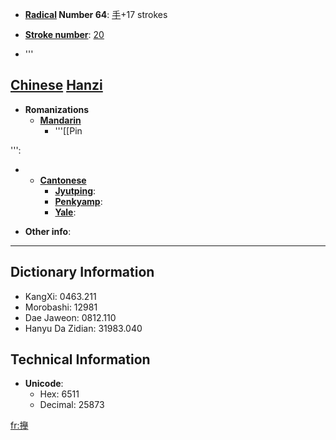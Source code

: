 * '''[[Wiktionary:Chinese radical index| Radical]] Number 64''': [[Wiktionary:Chinese radical index 手|手]]+17 strokes

* '''[[Wiktionary:Chinese total strokes index|Stroke number]]''': [[Wiktionary:Chinese total strokes index 20|20]]

* '''

== [[Chinese]] [[Hanzi]] ==

* '''Romanizations'''
** '''[[Mandarin]]'''
*** '''[[Pin
''': 
** '''[[Cantonese]]'''
*** '''[[Jyutping]]''':
*** '''[[Penkyamp]]''': 
*** '''[[Yale]]''': 

* '''Other info''': 

----

== Dictionary Information ==

* KangXi: 0463.211
* Morobashi: 12981
* Dae Jaweon: 0812.110
* Hanyu Da Zidian: 31983.040

== Technical Information ==

* '''Unicode''':
** Hex: 6511
** Decimal: 25873

[[fr:攑]]